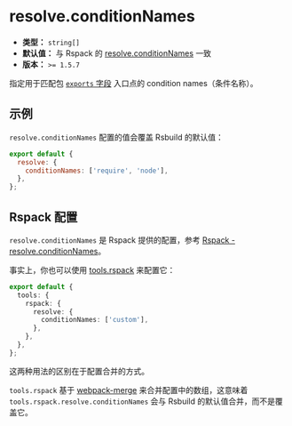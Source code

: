 # resolve.conditionNames

- **类型：** `string[]`
- **默认值：** 与 Rspack 的 [resolve.conditionNames](https://rspack.rs/config/resolve#resolveconditionnames) 一致
- **版本：** `>= 1.5.7`

指定用于匹配包 [`exports` 字段](https://nodejs.org/api/packages.html#packages_exports) 入口点的 condition names（条件名称）。

## 示例

`resolve.conditionNames` 配置的值会覆盖 Rsbuild 的默认值：

```js title="rsbuild.config.ts"
export default {
  resolve: {
    conditionNames: ['require', 'node'],
  },
};
```

## Rspack 配置

`resolve.conditionNames` 是 Rspack 提供的配置，参考 [Rspack - resolve.conditionNames](https://rspack.rs/zh/config/resolve#resolveconditionnames)。

事实上，你也可以使用 [tools.rspack](/config/tools/rspack) 来配置它：

```ts title="rsbuild.config.ts"
export default {
  tools: {
    rspack: {
      resolve: {
        conditionNames: ['custom'],
      },
    },
  },
};
```

这两种用法的区别在于配置合并的方式。

`tools.rspack` 基于 [webpack-merge](https://github.com/survivejs/webpack-merge) 来合并配置中的数组，这意味着 `tools.rspack.resolve.conditionNames` 会与 Rsbuild 的默认值合并，而不是覆盖它。
